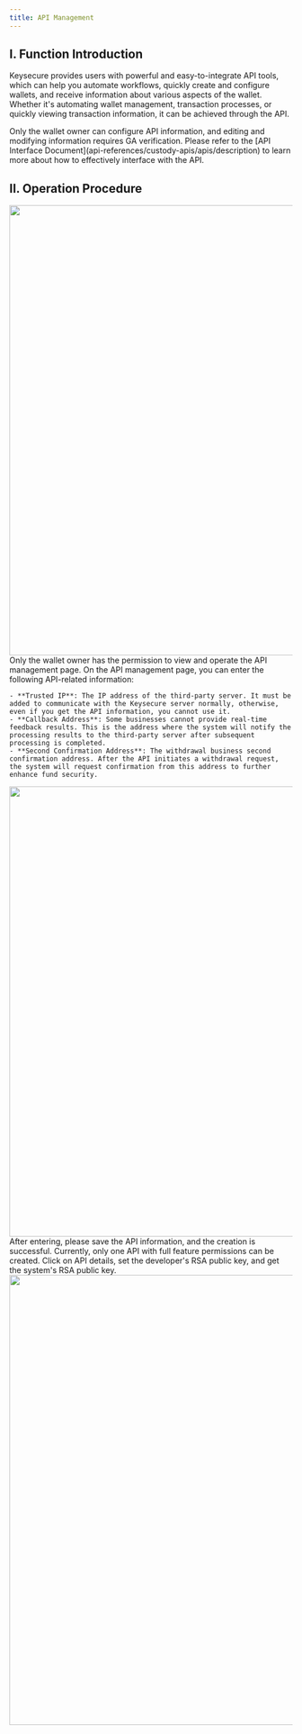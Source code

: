 ```yaml
---
title: API Management
---
```


## I. Function Introduction

Keysecure provides users with powerful and easy-to-integrate API tools, which can help you automate workflows, quickly create and configure wallets, and receive information about various aspects of the wallet. Whether it's automating wallet management, transaction processes, or quickly viewing transaction information, it can be achieved through the API.

<Warning>
Only the wallet owner can configure API information, and editing and modifying information requires GA verification. Please refer to the [API Interface Document](api-references/custody-apis/apis/description) to learn more about how to effectively interface with the API.
</Warning>

## II. Operation Procedure

<Steps>

<Step title="API Management Page">

   <div className="w-full flex items-center justify-center">
    <img src="/images/custody-guide/api1en.png" width="800"/>
</div>
</Step>
<Step title="API Information Input">
    Only the wallet owner has the permission to view and operate the API management page. On the API management page, you can enter the following API-related information:

    - **Trusted IP**: The IP address of the third-party server. It must be added to communicate with the Keysecure server normally, otherwise, even if you get the API information, you cannot use it.
    - **Callback Address**: Some businesses cannot provide real-time feedback results. This is the address where the system will notify the processing results to the third-party server after subsequent processing is completed.
    - **Second Confirmation Address**: The withdrawal business second confirmation address. After the API initiates a withdrawal request, the system will request confirmation from this address to further enhance fund security.
  <div className="w-full flex items-center justify-center">
    <img src="/images/custody-guide/api2en.png" width="800"/>
</div>

</Step>

<Step title="Save Information">
    After entering, please save the API information, and the creation is successful. Currently, only one API with full feature permissions can be created.
</Step>

<Step title="API Detail Settings">
    Click on API details, set the developer's RSA public key, and get the system's RSA public key.
    <div className="w-full flex items-center justify-center">
    <img src="/images/custody-guide/api3en.png" width="800"/>
</div>

</Step>

</Steps>